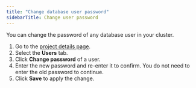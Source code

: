 ```yaml
---
title: "Change database user password"
sidebarTitle: Change user password
---
```


You can change the password of any database user in your cluster.

1. Go to the [project details page](/cloud/check-status-and-metrics/#check-project-details).
2. Select the **Users** tab.
3. Click **Change password** of a user.
4. Enter the new password and re-enter it to confirm. You do not need to enter the old password to continue.
5. Click **Save** to apply the change.
